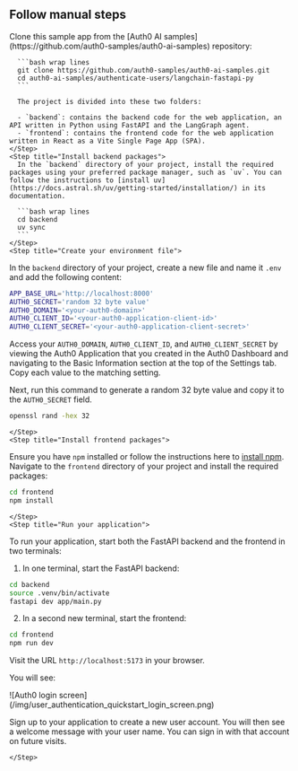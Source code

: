 ## Follow manual steps

<div id="manual-steps">
  <Steps>
    <Step title="Clone sample app">
      Clone this sample app from the [Auth0 AI samples](https://github.com/auth0-samples/auth0-ai-samples) repository:

      ```bash wrap lines
      git clone https://github.com/auth0-samples/auth0-ai-samples.git
      cd auth0-ai-samples/authenticate-users/langchain-fastapi-py
      ```

      The project is divided into these two folders:

      - `backend`: contains the backend code for the web application, an API written in Python using FastAPI and the LangGraph agent.
      - `frontend`: contains the frontend code for the web application written in React as a Vite Single Page App (SPA).
    </Step>
    <Step title="Install backend packages">
      In the `backend` directory of your project, install the required packages using your preferred package manager, such as `uv`. You can follow the instructions to [install uv](https://docs.astral.sh/uv/getting-started/installation/) in its documentation.

      ```bash wrap lines
      cd backend
      uv sync
      ```
    </Step>
    <Step title="Create your environment file">
In the `backend` directory of your project, create a new file and name it `.env` and add the following content:

```bash .env wrap lines
APP_BASE_URL='http://localhost:8000'
AUTH0_SECRET='random 32 byte value'
AUTH0_DOMAIN='<your-auth0-domain>'
AUTH0_CLIENT_ID='<your-auth0-application-client-id>'
AUTH0_CLIENT_SECRET='<your-auth0-application-client-secret>'
```
Access your `AUTH0_DOMAIN`, `AUTH0_CLIENT_ID`, and `AUTH0_CLIENT_SECRET` by viewing the Auth0 Application that you created in the Auth0 Dashboard and navigating to the Basic Information section at the top of the Settings tab.
Copy each value to the matching setting.

Next, run this command to generate a random 32 byte value and copy it to the `AUTH0_SECRET` field.
```bash generate random 32 byte value
openssl rand -hex 32
```
    </Step>
    <Step title="Install frontend packages">
Ensure you have `npm` installed or follow the instructions here to [install npm](https://docs.npmjs.com/downloading-and-installing-node-js-and-npm).
Navigate to the `frontend` directory of your project and install the required packages:

```bash wrap lines
cd frontend
npm install
```
    </Step>
    <Step title="Run your application">
To run your application, start both the FastAPI backend and the frontend in two terminals:

1. In one terminal, start the FastAPI backend:

```bash wrap lines
cd backend
source .venv/bin/activate
fastapi dev app/main.py
```

2. In a second new terminal, start the frontend:

```bash wrap lines
cd frontend
npm run dev
```

Visit the URL `http://localhost:5173` in your browser.

You will see:

<Frame>
  ![Auth0 login
  screen](/img/user_authentication_quickstart_login_screen.png)
</Frame>

Sign up to your application to create a new user account. You will then see a welcome message with your user name. You can sign in with that account on future visits.

    </Step>
  </Steps>
</div>
